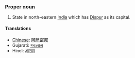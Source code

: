 ===Proper noun===
#State in north-eastern [[India]] which has [[Dispur]] as its capital.


====Translations====

*[[Chinese]]: [[阿萨密邦]]
*Gujarati: [[આસામ]]
*Hindi: [[आसाम]]